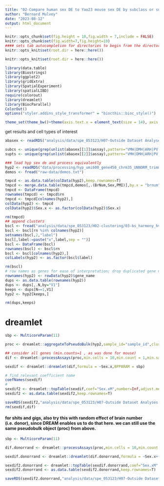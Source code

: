 ```yaml
---
title: "02-Compare human sex DE to Yao23 mouse sex DE by subclass or supertype"
author: "Bernard Mulvey"
date: "2023-08-12"
output: html_document
---
```


```r
knitr::opts_chunk$set(fig.height = 10,fig.width = 7,include = FALSE)
knitr::opts_chunk$set(fig.width=7,fig.height=10)
#### sets tab autocompletion for directories to begin from the directory containing the .Rproj session, instead of the script's directory if different
knitr::opts_knit$set(root.dir = here::here())

knitr::opts_knit$set(root.dir = here::here())

library(data.table)
library(Biostrings)
library(ggplot2)
library(gridExtra)
library(SpatialExperiment)
library(spatialLIBD)
require(colorout)
library(dreamlet)
library(BiocParallel)
ColorOut()
options("styler.addins_style_transformer" = "biocthis::bioc_style()")

theme_set(theme_bw()+theme(axis.text.x = element_text(size = 14), axis.title.x = element_text(size = 16), axis.text.y = element_text(size = 14), axis.title.y = element_text(size =16), plot.title = element_text(size = 20,hjust=0.5), strip.text = element_text(size=18), legend.text = element_text(size=10), legend.title = element_text(size=11,hjust=0.5)))
```

get results and cell types of interest
```r
abasex <- readRDS("analysis/data/spe_053123/H07-Outside Dataset Analyses and Comparisons/01-ABA-Yao23-HYPscell_subclass-or-supertype_dreamlet-sexDE.RDS")

subcs <- unique(grep(unlist(abasex[[1]]$assay),pattern="VMH|DMH|ARH|PV|AHN|LHA|PVH|Tanycyte",value=T))
supts <- unique(grep(unlist(abasex[[2]]$assay),pattern="VMH|DMH|ARH|PV|AHN|LHA|PVH|Tanycyte",value=T))
```

```r
### load hyp sex de and process equivalently
hyp2 <- readRDS("data/processing/hyp_umi600_gene450_chrm35_UNNORM_trimmedD07-075_B1_rotsAndMirrors.RDS")
demos <- fread("raw-data/demos.txt")

tmpcd <- as.data.table(colData(hyp2),keep.rownames=T)
tmpcd <- merge.data.table(tmpcd,demos[,.(BrNum,Sex,PMI)],by.x = "brnum",by.y="BrNum")
tmpcd <- DataFrame(tmpcd)
rownames(tmpcd) <- tmpcd$rn
tmpcd <- tmpcd[colnames(hyp2),]
colData(hyp2) <- tmpcd
colData(hyp2)$Sex.x <- as.factor(colData(hyp2)$Sex.x)

rm(tmpcd)
## append clusters
bscl <- fread("analysis/data/spe_053123/H02-clustering/03-bs_harmony_hvg1020_nnsvg1020_9-15-20-31_out/BSpace_Harmony_nnsvg10pctile_15.txt")
bscl <- bscl[rn %in% colnames(hyp2)]
setnames(bscl,2,"label")
bscl[,label:=paste("x",label,sep = "")]
bscl <- DataFrame(bscl)
rownames(bscl) <- bscl$rn
bscl <- bscl[colnames(hyp2),]
colLabels(hyp2) <- as.factor(bscl$label)

rm(bscl)
# row names as genes for ease of interpretation; drop duplicated gene names
rownames(hyp2) <- rowData(hyp2)$gene_name
dups <- as.data.table(rownames(hyp2))
dups <- dups[,.N,by="V1"]
keeps <- dups[N==1,V1]
hyp2 <- hyp2[keeps,]

rm(dups,keeps)
```



# dreamlet
```r
sbp <- MulticoreParam(11)

proc <- dreamlet::aggregateToPseudoBulk(hyp2,sample_id="sample_id",cluster_id = "label",BPPARAM = sbp)

## consider all genes (min.counts=1 , as was done for mouse)
dif <- dreamlet::processAssays(proc,min.cells = 10,min.count = 1,min.samples = 4,min.prop = 0.4,normalize.method = "TMM",useCountsWeights = T,BPPARAM = sbp,formula = ~Sex.x)

sexdif <- dreamlet::dreamlet(dif,formula = ~Sex.x,BPPARAM = sbp)

# find relevant coefficient name
coefNames(sexdif)
#
sexdif2 <- dreamlet::topTable(sexdif,coef="Sex.xM",number=Inf,adjust.method ="BH")
sexdif2 <- as.data.table(sexdif2,keep.rownames=T)

saveRDS(sexdif2,"analysis/data/spe_053123/H07-Outside Dataset Analyses and Comparisons/spatialHYP_dreamletSexDE.RDS")
rm(sexdif,dif)
```


#### for shits and gigs, also try this with random effect of brain number (i.e. donor), since DREAM enables us to do that here. we can still use the same pseudobulk object (proc) from above.
```r
sbp <- MulticoreParam(11)

dif.donorrand <- dreamlet::processAssays(proc,min.cells = 10,min.count = 1,min.samples = 4,min.prop = 0.4,normalize.method = "TMM",useCountsWeights = T,BPPARAM = sbp,formula = ~Sex.x+(1|brnum))

sexdif.donorrand <- dreamlet::dreamlet(dif.donorrand,formula = ~Sex.x+(1|brnum),BPPARAM = sbp)

sexdif2.donorrand <- dreamlet::topTable(sexdif.donorrand,coef="Sex.xM",number=Inf,adjust.method ="BH")
sexdif2.donorrand <- as.data.table(sexdif2.donorrand,keep.rownames=T)

saveRDS(sexdif2.donorrand,"analysis/data/spe_053123/H07-Outside Dataset Analyses and Comparisons/spatialHYP_dreamletSexDE_brnum-as-random-effect-inDEmodel.RDS")
```

